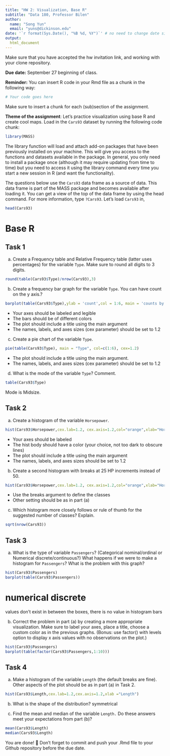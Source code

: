 ```yaml
---
title: "HW 2: Visualization, Base R"
subtitle: "Data 180, Professor Bilen"
author: 
  name: "Song Yun"
  email: "yuns@dickinson.edu"
date: '`r format(Sys.Date(), "%B %d, %Y")`' # no need to change date since this line grabs today's date
output: 
  html_document
---
```


Make sure that you have accepted the hw invitation link, and working with your clone repository.

**Due date:** September 27 beginning of class.

**Reminder:** You can insert R code in your Rmd file as a chunk in the following way:
```r
# Your code goes here
```
Make sure to insert a chunk for each (sub)section of the assignment.

**Theme of the assignment**: Let's practice visualization using base R and create cool maps. Load in the `Cars93` dataset by running the following code chunk:

```r
library(MASS)
```

The library function will load and attach add-on packages that have been previously installed on your machine. This will give you access to the functions and datasets available in the package. In general, you only need to install a package once (although it may require updating from time to time) but you need to access it using the library command every time you start a new session in R (and want the functionality). 

The questions below use the `Cars93` data frame as a source of data. This data frame is part of the MASS package and becomes available after loading it. You can get a view of the top of the data frame by using the head command. For more information, type `?Cars93`. Let's load `Cars93` in,
```r
head(Cars93)
```

# Base R
## Task 1
a) Create a Frequency table and Relative Frequency table (latter uses percentages) for the variable `Type`. Make sure to round all digits to 3 digits.
```r
round(table(Cars93$Type)/nrow(Cars93),3)
```
b) Create a frequency bar graph for the variable `Type`. You can have count on the y axis.?
```r
barplot(table(Cars93$Type),ylab = 'count',col = 1:6, main = 'counts by type',cex.axis =1.2,cex.lab=1.2)
```

*	Your axes should be labeled and legible
*	The bars should be of different colors
*	The plot should include a title using the main argument
*	The names, labels, and axes sizes (cex parameter) should be set to 1.2

c) Create a pie chart of the variable `Type`.
```r
pie(table(Cars93$Type), main = "Type", col=c(1:6), cex=1.2)
```

* The plot should include a title using the main argument.
*	The names, labels, and axes sizes (cex parameter) should be set to 1.2

d) What is the mode of the variable `Type`? Comment.
```r
table(Cars93$Type)
```
Mode is Midsize.

## Task 2 
a) Create a histogram of the variable `Horsepower`.
```r
hist(Cars93$Horsepower,cex.lab=1.2, cex.axis=1.2,col="orange",xlab="Horsepower")
```

*	Your axes should be labeled
*	The hist body should have a color (your choice, not too dark to obscure lines) 
*	The plot should include a title using the main argument
*	The names, labels, and axes sizes should be set to 1.2

b) Create a second histogram with breaks at 25 HP increments instead of 50.
```r
hist(Cars93$Horsepower,cex.lab=1.2, cex.axis=1.2,col="orange",xlab="Horsepower",breaks=seq(0,300,25))
```

* Use the breaks argument to define the classes
* Other setting should be as in part (a)

c) Which histogram more closely follows or rule of thumb for the suggested number of classes? Explain.
```r
sqrt(nrow(Cars93))
```


## Task 3 
a) What is the type of variable `Passengers`? (Categorical nominal/ordinal or Numerical discrete/continuous?) What happens if we were to make a histogram for `Passengers`? What is the problem with this graph?
```r
hist(Cars93$Passengers)
barplot(table(Cars93$Passengers))
```
# numerical discrete
values don't exist in between the boxes, there is no value in histogram bars

b) Correct the problem in part (a) by creating a more appropriate visualization. Make sure to label your axes, place a title, choose a custom color as in the previous graphs. (Bonus: use factor() with levels option to display x axis values with no observations on the plot.)
```r
hist(Cars93$Passengers)
barplot(table(factor(Cars93$Passengers,1:10)))
```

## Task 4 
a) Make a histogram of the variable `Length` (the default breaks are fine). Other aspects of the plot should be as in part (a) in Task 2.
```r
hist(Cars93$Length,cex.lab=1.2,cex.axis=1.2,xlab ="Length")
```

b) What is the shape of the distribution?
symmetrical  

c) Find the mean and median of the variable `Length.` Do these answers meet your expectations from part (b)?
```r
mean(Cars93$Length)
median(Cars93$Length)
```

You are done! 🏁 Don't forget to commit and push your .Rmd file to your Github repository before the due date.


